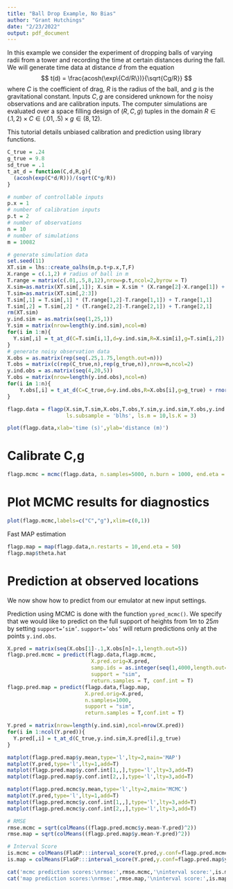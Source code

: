 ```yaml
---
title: "Ball Drop Example, No Bias"
author: "Grant Hutchings"
date: "2/23/2022"
output: pdf_document
---
```


In this example we consider the experiment of dropping balls of varying radii from a tower and recording the time at certain distances during the fall. We will generate time data at distance $d$ from the equation $$
t(d) = \frac{acosh(\exp\{Cd/R\})}{\sqrt{Cg/R}}
$$ where $C$ is the coefficient of drag, $R$ is the radius of the ball, and $g$ is the gravitational constant. Inputs $C,g$ are considered unknown for the noisy observations and are calibration inputs. The computer simulations are evaluated over a space filling design of $(R,C,g)$ tuples in the domain $R\in(.1,2)\times C\in(.01,.5)\times g\in(8,12)$.

This tutorial details unbiased calibration and prediction using library functions.

```r
C_true = .24
g_true = 9.8
sd_true = .1
t_at_d = function(C,d,R,g){
  (acosh(exp(C*d/R)))/(sqrt(C*g/R))
}

# number of controllable inputs
p.x = 1
# number of calibration inputs
p.t = 2
# number of observations
n = 10
# number of simulations
m = 10082

# generate simulation data
set.seed(11)
XT.sim = lhs::create_oalhs(m,p.t+p.x,T,F)
X.range = c(.1,2) # radius of ball in m
T.range = matrix(c(.01,.5,8,12),nrow=p.t,ncol=2,byrow = T)
X.sim=as.matrix(XT.sim[,1]); X.sim = X.sim * (X.range[2]-X.range[1]) + X.range[1]
T.sim=as.matrix(XT.sim[,2:3])
T.sim[,1] = T.sim[,1] * (T.range[1,2]-T.range[1,1]) + T.range[1,1]
T.sim[,2] = T.sim[,2] * (T.range[2,2]-T.range[2,1]) + T.range[2,1]
rm(XT.sim)
y.ind.sim = as.matrix(seq(1,25,1))
Y.sim = matrix(nrow=length(y.ind.sim),ncol=m)
for(i in 1:m){
  Y.sim[,i] = t_at_d(C=T.sim[i,1],d=y.ind.sim,R=X.sim[i],g=T.sim[i,2])
}
# generate noisy observation data
X.obs = as.matrix(rep(seq(.25,1.75,length.out=n)))
T.obs = matrix(c(rep(C_true,n),rep(g_true,n)),nrow=n,ncol=2)
y.ind.obs = as.matrix(seq(4,20,5))
Y.obs = matrix(nrow=length(y.ind.obs),ncol=n)
for(i in 1:n){
    Y.obs[,i] = t_at_d(C=C_true,d=y.ind.obs,R=X.obs[i],g=g_true) + rnorm(length(y.ind.obs),0,sd_true)
}
```

```r
flagp.data = flagp(X.sim,T.sim,X.obs,T.obs,Y.sim,y.ind.sim,Y.obs,y.ind.obs,n.pc = 3,
                   ls.subsample = 'blhs', ls.m = 10,ls.K = 3)
```

```r
plot(flagp.data,xlab='time (s)',ylab='distance (m)')
```

# Calibrate C,g

```r
flagp.mcmc = mcmc(flagp.data, n.samples=5000, n.burn = 1000, end.eta = 50)
```

# Plot MCMC results for diagnostics

```r
plot(flagp.mcmc,labels=c("C","g"),xlim=c(0,1))
```

Fast MAP estimation

```r
flagp.map = map(flagp.data,n.restarts = 10,end.eta = 50)
flagp.map$theta.hat
```

# Prediction at observed locations

We now show how to predict from our emulator at new input settings.

Prediction using MCMC is done with the function `ypred_mcmc()`. We specify that we would like to predict on the full support of heights from $1m$ to $25m$ by setting $\texttt{support='sim'}$. $\texttt{support='obs'}$ will return predictions only at the points $\texttt{y.ind.obs}$.

```r
X.pred = matrix(seq(X.obs[1]-.1,X.obs[n]+.1,length.out=5))
flagp.pred.mcmc = predict(flagp.data,flagp.mcmc,
                           X.pred.orig=X.pred,
                           samp.ids = as.integer(seq(1,4000,length.out=250)),
                           support = "sim",
                           return.samples = T, conf.int = T)
flagp.pred.map = predict(flagp.data,flagp.map,
                         X.pred.orig=X.pred,
                         n.samples=1000,
                         support = "sim",
                         return.samples = T,conf.int = T)
```

```r
Y.pred = matrix(nrow=length(y.ind.sim),ncol=nrow(X.pred))
for(i in 1:ncol(Y.pred)){
  Y.pred[,i] = t_at_d(C_true,y.ind.sim,X.pred[i],g_true)
}

matplot(flagp.pred.map$y.mean,type='l',lty=2,main='MAP')
matplot(Y.pred,type='l',lty=1,add=T)
matplot(flagp.pred.map$y.conf.int[1,,],type='l',lty=3,add=T)
matplot(flagp.pred.map$y.conf.int[2,,],type='l',lty=3,add=T)

matplot(flagp.pred.mcmc$y.mean,type='l',lty=2,main='MCMC')
matplot(Y.pred,type='l',lty=1,add=T)
matplot(flagp.pred.mcmc$y.conf.int[1,,],type='l',lty=3,add=T)
matplot(flagp.pred.mcmc$y.conf.int[2,,],type='l',lty=3,add=T)

# RMSE
rmse.mcmc = sqrt(colMeans((flagp.pred.mcmc$y.mean-Y.pred)^2))
rmse.map = sqrt(colMeans((flagp.pred.map$y.mean-Y.pred)^2))

# Interval Score
is.mcmc = colMeans(FlaGP:::interval_score(Y.pred,y.conf=flagp.pred.mcmc$y.conf.int))
is.map = colMeans(FlaGP:::interval_score(Y.pred,y.conf=flagp.pred.map$y.conf.int))

cat('mcmc prediction scores:\nrmse:',rmse.mcmc,'\ninterval score:',is.mcmc,'\n')
cat('map prediction scores:\nrmse:',rmse.map,'\ninterval score:',is.map,'\n')
```
